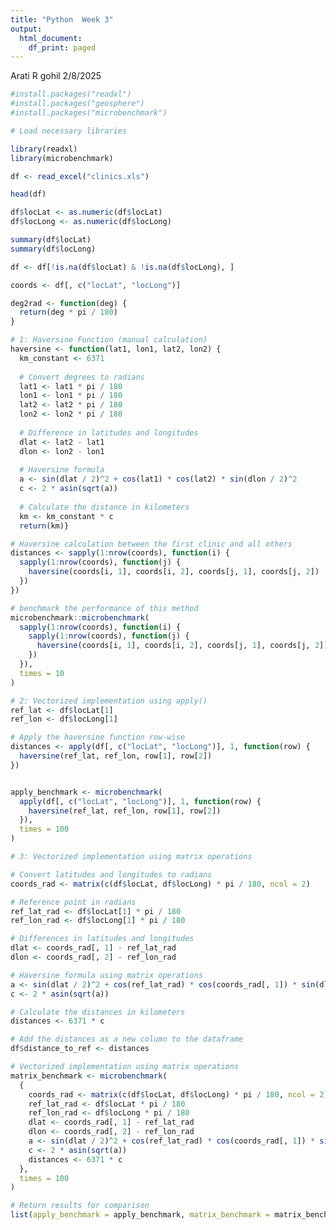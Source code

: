 ---
title: "Python  Week 3"
output:
  html_document:
    df_print: paged
---
Arati R gohil
2/8/2025


```{r}
#install.packages("readxl")
#install.packages("geosphere")
#install.packages("microbenchmark")
```

```{r}
# Load necessary libraries

library(readxl)
library(microbenchmark)

df <- read_excel("clinics.xls")

head(df)

df$locLat <- as.numeric(df$locLat)
df$locLong <- as.numeric(df$locLong)

summary(df$locLat)
summary(df$locLong)

```


```{r}

df <- df[!is.na(df$locLat) & !is.na(df$locLong), ]

coords <- df[, c("locLat", "locLong")]

deg2rad <- function(deg) {
  return(deg * pi / 180)
}

```

```{r}
# 1: Haversine Function (manual calculation)
haversine <- function(lat1, lon1, lat2, lon2) {
  km_constant <- 6371
  
  # Convert degrees to radians
  lat1 <- lat1 * pi / 180
  lon1 <- lon1 * pi / 180
  lat2 <- lat2 * pi / 180
  lon2 <- lon2 * pi / 180
  
  # Difference in latitudes and longitudes
  dlat <- lat2 - lat1
  dlon <- lon2 - lon1
  
  # Haversine formula
  a <- sin(dlat / 2)^2 + cos(lat1) * cos(lat2) * sin(dlon / 2)^2
  c <- 2 * asin(sqrt(a))
  
  # Calculate the distance in kilometers
  km <- km_constant * c
  return(km)}

# Haversine calculation between the first clinic and all others
distances <- sapply(1:nrow(coords), function(i) {
  sapply(1:nrow(coords), function(j) {
    haversine(coords[i, 1], coords[i, 2], coords[j, 1], coords[j, 2])
  })
})

# benchmark the performance of this method
microbenchmark::microbenchmark(
  sapply(1:nrow(coords), function(i) {
    sapply(1:nrow(coords), function(j) {
      haversine(coords[i, 1], coords[i, 2], coords[j, 1], coords[j, 2])
    })
  }),
  times = 10
)

```

```{r}
# 2: Vectorized implementation using apply()
ref_lat <- df$locLat[1]
ref_lon <- df$locLong[1]

# Apply the haversine function row-wise
distances <- apply(df[, c("locLat", "locLong")], 1, function(row) {
  haversine(ref_lat, ref_lon, row[1], row[2])
})


apply_benchmark <- microbenchmark(
  apply(df[, c("locLat", "locLong")], 1, function(row) {
    haversine(ref_lat, ref_lon, row[1], row[2])
  }),
  times = 100
)


```

```{r}
# 3: Vectorized implementation using matrix operations

# Convert latitudes and longitudes to radians
coords_rad <- matrix(c(df$locLat, df$locLong) * pi / 180, ncol = 2)

# Reference point in radians
ref_lat_rad <- df$locLat[1] * pi / 180
ref_lon_rad <- df$locLong[1] * pi / 180

# Differences in latitudes and longitudes
dlat <- coords_rad[, 1] - ref_lat_rad
dlon <- coords_rad[, 2] - ref_lon_rad

# Haversine formula using matrix operations
a <- sin(dlat / 2)^2 + cos(ref_lat_rad) * cos(coords_rad[, 1]) * sin(dlon / 2)^2
c <- 2 * asin(sqrt(a))

# Calculate the distances in kilometers
distances <- 6371 * c

# Add the distances as a new column to the dataframe
df$distance_to_ref <- distances

# Vectorized implementation using matrix operations
matrix_benchmark <- microbenchmark(
  {
    coords_rad <- matrix(c(df$locLat, df$locLong) * pi / 180, ncol = 2)
    ref_lat_rad <- df$locLat * pi / 180
    ref_lon_rad <- df$locLong * pi / 180
    dlat <- coords_rad[, 1] - ref_lat_rad
    dlon <- coords_rad[, 2] - ref_lon_rad
    a <- sin(dlat / 2)^2 + cos(ref_lat_rad) * cos(coords_rad[, 1]) * sin(dlon / 2)^2
    c <- 2 * asin(sqrt(a))
    distances <- 6371 * c
  },
  times = 100
)

# Return results for comparison
list(apply_benchmark = apply_benchmark, matrix_benchmark = matrix_benchmark)

```